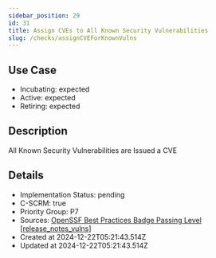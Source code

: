 ```yaml
---
sidebar_position: 29
id: 31
title: Assign CVEs to All Known Security Vulnerabilities
slug: /checks/assignCVEForKnownVulns
---
```


<!-- BANNER:START -->
<!-- BANNER:END -->

## Use Case
<!-- LEVELS:START -->
- Incubating: expected
- Active: expected
- Retiring: expected
<!-- LEVELS:END -->

<!-- DESCRIPTION:START -->
## Description
All Known Security Vulnerabilities are Issued a CVE
<!-- DESCRIPTION:END -->

<!-- DETAILS:START -->
## Details
- Implementation Status: pending
- C-SCRM: true
- Priority Group: P7
- Sources: [OpenSSF Best Practices Badge Passing Level [release_notes_vulns]](https://www.bestpractices.dev/en/criteria?details=true&rationale=true#0.release_notes_vulns)
- Created at 2024-12-22T05:21:43.514Z
- Updated at 2024-12-22T05:21:43.514Z
<!-- DETAILS:END -->
